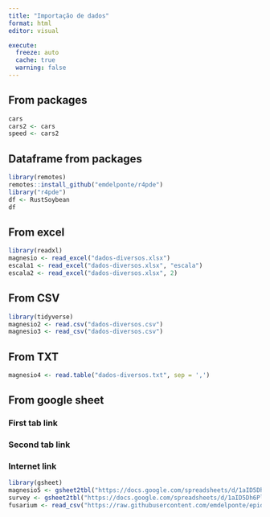 ```yaml
---
title: "Importação de dados"
format: html
editor: visual

execute: 
  freeze: auto
  cache: true
  warning: false
---
```


## From packages

```r
cars
cars2 <- cars
speed <- cars2

```

## Dataframe from packages

```r
library(remotes)
remotes::install_github("emdelponte/r4pde")
library("r4pde")
df <- RustSoybean
df
```

## From excel

```r
library(readxl)
magnesio <- read_excel("dados-diversos.xlsx")
escala1 <- read_excel("dados-diversos.xlsx", "escala")
escala2 <- read_excel("dados-diversos.xlsx", 2)
```

## From CSV

```r
library(tidyverse)
magnesio2 <- read.csv("dados-diversos.csv")
magnesio3 <- read_csv("dados-diversos.csv")
```

## From TXT

```r
magnesio4 <- read.table("dados-diversos.txt", sep = ',')

```

## From google sheet

### First tab link

### Second tab link

### Internet link

```r
library(gsheet)
magnesio5 <- gsheet2tbl("https://docs.google.com/spreadsheets/d/1aID5Dh6PlBVCKzU1j7k-WA6zuWQWE2NhtWEgdJtt5iA/edit#gid=921203844")
survey <- gsheet2tbl("https://docs.google.com/spreadsheets/d/1aID5Dh6PlBVCKzU1j7k-WA6zuWQWE2NhtWEgdJtt5iA/edit#gid=366054269")
fusarium <- read_csv("https://raw.githubusercontent.com/emdelponte/epidemiology-R/main/data/fusarium_banana.csv")
```
